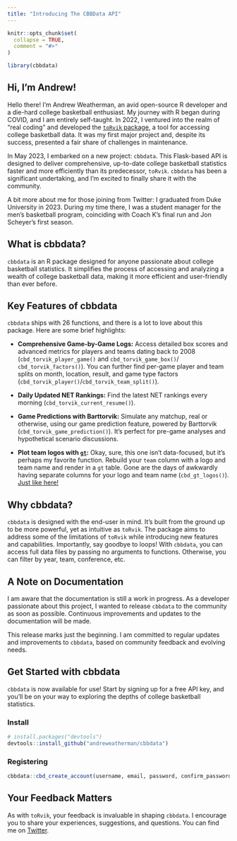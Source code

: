 ```yaml
---
title: "Introducing The CBBData API"
---
```


```r
knitr::opts_chunk$set(
  collapse = TRUE,
  comment = "#>"
)
```

```r
library(cbbdata)
```

## Hi, I'm Andrew!

Hello there! I’m Andrew Weatherman, an avid open-source R developer and a die-hard college basketball enthusiast. My journey with R began during COVID, and I am entirely self-taught. In 2022, I ventured into the realm of "real coding" and developed the [`toRvik` package](https://www.torvik.dev/), a tool for accessing college basketball data. It was my first major project and, despite its success, presented a fair share of challenges in maintenance.

In May 2023, I embarked on a new project: `cbbdata`. This Flask-based API is designed to deliver comprehensive, up-to-date college basketball statistics faster and more efficiently than its predecessor, `toRvik`. `cbbdata` has been a significant undertaking, and I'm excited to finally share it with the community.

A bit more about me for those joining from Twitter: I graduated from Duke University in 2023. During my time there, I was a student manager for the men's basketball program, coinciding with Coach K's final run and Jon Scheyer's first season.

## What is cbbdata?

`cbbdata` is an R package designed for anyone passionate about college basketball statistics. It simplifies the process of accessing and analyzing a wealth of college basketball data, making it more efficient and user-friendly than ever before.

## Key Features of cbbdata

`cbbdata` ships with 26 functions, and there is a lot to love about this package. Here are some brief highlights:

- **Comprehensive Game-by-Game Logs:** Access detailed box scores and advanced metrics for players and teams dating back to 2008 (`cbd_torvik_player_game()` and `cbd_torvik_game_box()`/ `cbd_torvik_factors()`). You can further find per-game player and team splits on month, location, result, and game type factors (`cbd_torvik_player()`/`cbd_torvik_team_split()`).

- **Daily Updated NET Rankings:** Find the latest NET rankings every morning (`cbd_torvik_current_resume()`).

- **Game Predictions with Barttorvik:** Simulate any matchup, real or otherwise, using our game prediction feature, powered by Barttorvik (`cbd_torvik_game_prediction()`). It’s perfect for pre-game analyses and hypothetical scenario discussions.

- **Plot team logos with [`gt`](gt.rstudio.com):** Okay, sure, this one isn't data-focused, but it's perhaps my favorite function. Rebuild your `team` column with a logo and team name and render in a `gt` table. Gone are the days of awkwardly having separate columns for your logo and team name (`cbd_gt_logos()`). [Just like here!](https://x.com/andreweatherman/status/1730678741846704451?s=20)

## Why cbbdata?

`cbbdata` is designed with the end-user in mind. It's built from the ground up to be more powerful, yet as intuitive as `toRvik`. The package aims to address some of the limitations of `toRvik` while introducing new features and capabilities. Importantly, say goodbye to loops! With `cbbdata`, you can access full data files by passing no arguments to functions. Otherwise, you can filter by year, team, conference, etc.

## A Note on Documentation

I am aware that the documentation is still a work in progress. As a developer passionate about this project, I wanted to release `cbbdata` to the community as soon as possible. Continuous improvements and updates to the documentation will be made.

This release marks just the beginning. I am committed to regular updates and improvements to `cbbdata`, based on community feedback and evolving needs.

## Get Started with cbbdata

`cbbdata` is now available for use! Start by signing up for a free API key, and you’ll be on your way to exploring the depths of college basketball statistics.

### Install

```r
# install.packages("devtools")
devtools::install_github("andreweatherman/cbbdata")
```

### Registering

```r
cbbdata::cbd_create_account(username, email, password, confirm_password)
```


## Your Feedback Matters

As with `toRvik`, your feedback is invaluable in shaping `cbbdata`. I encourage you to share your experiences, suggestions, and questions. You can find me on [Twitter](https://twitter.com/andreweatherman).

